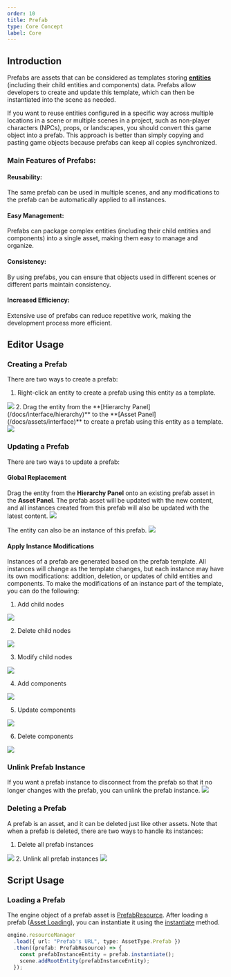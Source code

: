 ```yaml
---
order: 10
title: Prefab
type: Core Concept
label: Core
---
```


## Introduction

Prefabs are assets that can be considered as templates storing **[entities](/docs/core/entity)** (including their child entities and components) data. Prefabs allow developers to create and update this template, which can then be instantiated into the scene as needed.

If you want to reuse entities configured in a specific way across multiple locations in a scene or multiple scenes in a project, such as non-player characters (NPCs), props, or landscapes, you should convert this game object into a prefab. This approach is better than simply copying and pasting game objects because prefabs can keep all copies synchronized.

### Main Features of Prefabs:

#### Reusability:
The same prefab can be used in multiple scenes, and any modifications to the prefab can be automatically applied to all instances.

#### Easy Management:
Prefabs can package complex entities (including their child entities and components) into a single asset, making them easy to manage and organize.

#### Consistency:
By using prefabs, you can ensure that objects used in different scenes or different parts maintain consistency.

#### Increased Efficiency:
Extensive use of prefabs can reduce repetitive work, making the development process more efficient.

## Editor Usage

### Creating a Prefab

There are two ways to create a prefab:

1. Right-click an entity to create a prefab using this entity as a template.
<Image src="https://mdn.alipayobjects.com/huamei_3zduhr/afts/img/A*1D-6TpXqDWcAAAAAAAAAAAAADsJ_AQ/original" />
2. Drag the entity from the **[Hierarchy Panel](/docs/interface/hierarchy)** to the **[Asset Panel](/docs/assets/interface)** to create a prefab using this entity as a template.
<Image src="https://mdn.alipayobjects.com/huamei_3zduhr/afts/img/A*IXI9Q4ljEu8AAAAAAAAAAAAADsJ_AQ/original" />

### Updating a Prefab

There are two ways to update a prefab:

#### Global Replacement

Drag the entity from the **Hierarchy Panel** onto an existing prefab asset in the **Asset Panel**. The prefab asset will be updated with the new content, and all instances created from this prefab will also be updated with the latest content.
<Image src="https://mdn.alipayobjects.com/huamei_3zduhr/afts/img/A*o0WAR77vPbIAAAAAAAAAAAAADsJ_AQ/original" />

The entity can also be an instance of this prefab.
<Image src="https://mdn.alipayobjects.com/huamei_3zduhr/afts/img/A*A0TpTZs7i3EAAAAAAAAAAAAADsJ_AQ/original" />

#### Apply Instance Modifications

Instances of a prefab are generated based on the prefab template. All instances will change as the template changes, but each instance may have its own modifications: addition, deletion, or updates of child entities and components. To make the modifications of an instance part of the template, you can do the following:

1. Add child nodes
<Image src="https://mdn.alipayobjects.com/huamei_3zduhr/afts/img/A*mnm8SIA8MXIAAAAAAAAAAAAADsJ_AQ/original" />

2. Delete child nodes
<Image src="https://mdn.alipayobjects.com/huamei_3zduhr/afts/img/A*AN5YQpYSoNsAAAAAAAAAAAAADsJ_AQ/original" />

3. Modify child nodes
<Image src="https://mdn.alipayobjects.com/huamei_3zduhr/afts/img/A*CoZKT4O9mzMAAAAAAAAAAAAADsJ_AQ/original" />

4. Add components
<Image src="https://mdn.alipayobjects.com/huamei_3zduhr/afts/img/A*XFz3TrsJjBoAAAAAAAAAAAAADsJ_AQ/original" />

5. Update components
<Image src="https://mdn.alipayobjects.com/huamei_3zduhr/afts/img/A*mM2dS70ZR7cAAAAAAAAAAAAADsJ_AQ/original" />

6. Delete components
<Image src="https://mdn.alipayobjects.com/huamei_3zduhr/afts/img/A*WC8ZTIv5MK4AAAAAAAAAAAAADsJ_AQ/original" />

### Unlink Prefab Instance

If you want a prefab instance to disconnect from the prefab so that it no longer changes with the prefab, you can unlink the prefab instance.
<Image src="https://mdn.alipayobjects.com/huamei_3zduhr/afts/img/A*vtpERpaqb_AAAAAAAAAAAAAADsJ_AQ/original" />

### Deleting a Prefab

A prefab is an asset, and it can be deleted just like other assets. Note that when a prefab is deleted, there are two ways to handle its instances:

1. Delete all prefab instances
<Image src="https://mdn.alipayobjects.com/huamei_3zduhr/afts/img/A*EJEGSZMi7ZAAAAAAAAAAAAAADsJ_AQ/original" />
2. Unlink all prefab instances
<Image src="https://mdn.alipayobjects.com/huamei_3zduhr/afts/img/A*54i3QYBUsaQAAAAAAAAAAAAADsJ_AQ/original" />

## Script Usage

### Loading a Prefab
The engine object of a prefab asset is [PrefabResource](/apis/loader/#PrefabResource}). After loading a prefab ([Asset Loading](/docs/assets/load)), you can instantiate it using the [instantiate](/apis/loader/#PrefabResource-instantiate}) method.

```typescript
engine.resourceManager
  .load({ url: "Prefab's URL", type: AssetType.Prefab })
  .then((prefab: PrefabResource) => {
    const prefabInstanceEntity = prefab.instantiate();
    scene.addRootEntity(prefabInstanceEntity);
  });